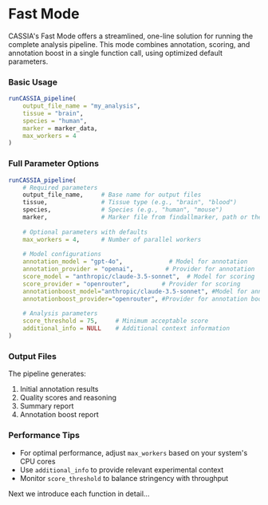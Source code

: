 # Fast Mode

CASSIA's Fast Mode offers a streamlined, one-line solution for running the complete analysis pipeline. This mode combines annotation, scoring, and annotation boost in a single function call, using optimized default parameters.

### Basic Usage
```R
runCASSIA_pipeline(
    output_file_name = "my_analysis",
    tissue = "brain",
    species = "human",
    marker = marker_data,
    max_workers = 4
)
```

### Full Parameter Options
```R
runCASSIA_pipeline(
    # Required parameters
    output_file_name,     # Base name for output files
    tissue,               # Tissue type (e.g., "brain", "blood")
    species,              # Species (e.g., "human", "mouse")
    marker,               # Marker file from findallmarker, path or the data obejct
    
    # Optional parameters with defaults
    max_workers = 4,      # Number of parallel workers
    
    # Model configurations
    annotation_model = "gpt-4o",             # Model for annotation
    annotation_provider = "openai",         # Provider for annotation
    score_model = "anthropic/claude-3.5-sonnet",  # Model for scoring
    score_provider = "openrouter",         # Provider for scoring
    annotationboost_model="anthropic/claude-3.5-sonnet", #Model for annotation boost
    annotationboost_provider="openrouter", #Provider for annotation boost
    
    # Analysis parameters
    score_threshold = 75,     # Minimum acceptable score
    additional_info = NULL    # Additional context information
)
```

### Output Files
The pipeline generates:
1. Initial annotation results
2. Quality scores and reasoning
3. Summary report
4. Annotation boost report

### Performance Tips
- For optimal performance, adjust `max_workers` based on your system's CPU cores
- Use `additional_info` to provide relevant experimental context
- Monitor `score_threshold` to balance stringency with throughput



Next we introduce each function in detail...